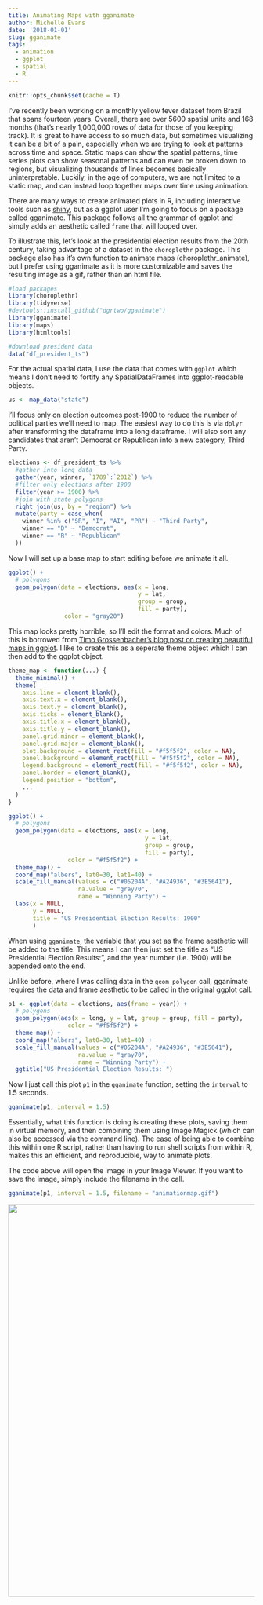 ```yaml
---
title: Animating Maps with gganimate
author: Michelle Evans
date: '2018-01-01'
slug: gganimate
tags:
  - animation
  - ggplot
  - spatial
  - R
---
```



```r
knitr::opts_chunk$set(cache = T)
```

I've recently been working on a monthly yellow fever dataset from Brazil that spans fourteen years. Overall, there are over 5600 spatial units and 168 months (that's nearly 1,000,000 rows of data for those of you keeping track). It is great to have access to so much data, but sometimes visualizing it can be a bit of a pain, especially when we are trying to look at patterns across time and space. Static maps can show the spatial patterns, time series plots can show seasonal patterns and can even be broken down to regions, but visualizing thousands of lines becomes basically uninterpretable. Luckily, in the age of computers, we are not limited to a static map, and can instead loop together maps over time using animation.

There are many ways to create animated plots in R, including interactive tools such as [shiny](https://shiny.rstudio.com/articles/sliders.html), but as a ggplot user I'm going to focus on a package called gganimate. This package follows all the grammar of ggplot and simply adds an aesthetic called `frame` that will looped over.

To illustrate this, let's look at the presidential election results from the 20th century, taking advantage of a dataset in the `choroplethr` package. This package also has it's own function to animate maps (choroplethr_animate), but I prefer using gganimate as it is more customizable and saves the resulting image as a gif, rather than an html file. 

```r
#load packages
library(choroplethr)
library(tidyverse)
#devtools::install_github("dgrtwo/gganimate")
library(gganimate)
library(maps)
library(htmltools)

#download president data
data("df_president_ts")
```


For the actual spatial data, I use the data that comes with `ggplot` which means I don't need to fortify any SpatialDataFrames into ggplot-readable objects.

```r
us <- map_data("state")
```

I'll focus only on election outcomes post-1900 to reduce the number of political parties we'll need to map. The easiest way to do this is via `dplyr` after transforming the dataframe into a long dataframe. I will also sort any candidates that aren't Democrat or Republican into a new category, Third Party.

```r
elections <- df_president_ts %>%
  #gather into long data
  gather(year, winner, `1789`:`2012`) %>%
  #filter only elections after 1900
  filter(year >= 1900) %>%
  #join with state polygons
  right_join(us, by = "region") %>%
  mutate(party = case_when(
    winner %in% c("SR", "I", "AI", "PR") ~ "Third Party",
    winner == "D" ~ "Democrat",
    winner == "R" ~ "Republican"
  ))
```

Now I will set up a base map to start editing before we animate it all. 

```r
ggplot() +
  # polygons
  geom_polygon(data = elections, aes(x = long, 
                                     y = lat, 
                                     group = group, 
                                     fill = party),
                color = "gray20")

```

This map looks pretty horrible, so I'll edit the format and colors. Much of this is borrowed from [Timo Grossenbacher's blog post on creating beautiful maps in ggplot](https://timogrossenbacher.ch/2016/12/beautiful-thematic-maps-with-ggplot2-only). I like to create this as a seperate theme object which I can then add to the ggplot object.

```r
theme_map <- function(...) {
  theme_minimal() +
  theme(
    axis.line = element_blank(),
    axis.text.x = element_blank(),
    axis.text.y = element_blank(),
    axis.ticks = element_blank(),
    axis.title.x = element_blank(),
    axis.title.y = element_blank(),
    panel.grid.minor = element_blank(),
    panel.grid.major = element_blank(),
    plot.background = element_rect(fill = "#f5f5f2", color = NA), 
    panel.background = element_rect(fill = "#f5f5f2", color = NA), 
    legend.background = element_rect(fill = "#f5f5f2", color = NA),
    panel.border = element_blank(),
    legend.position = "bottom",
    ...
  )
}
```

```r
ggplot() +
  # polygons
  geom_polygon(data = elections, aes(x = long, 
                                       y = lat, 
                                       group = group, 
                                       fill = party),
                 color = "#f5f5f2") +
  theme_map() +
  coord_map("albers", lat0=30, lat1=40) + 
  scale_fill_manual(values = c("#05204A", "#A24936", "#3E5641"), 
                    na.value = "gray70",
                    name = "Winning Party") +
  labs(x = NULL, 
       y = NULL, 
       title = "US Presidential Election Results: 1900" 
       )
```

When using `gganimate`, the variable that you set as the frame aesthetic will be added to the title. This means I can then just set the title as "US Presidential Election Results: ", and the year number (i.e. 1900) will be appended onto the end.

Unlike before, where I was calling data in the `geom_polygon` call, gganimate requires the data and frame aesthetic to be called in the original ggplot call.

```r
p1 <- ggplot(data = elections, aes(frame = year)) +
  # polygons
  geom_polygon(aes(x = long, y = lat, group = group, fill = party),
                 color = "#f5f5f2") +
  theme_map() +
  coord_map("albers", lat0=30, lat1=40) + 
  scale_fill_manual(values = c("#05204A", "#A24936", "#3E5641"), 
                    na.value = "gray70",
                    name = "Winning Party") +
  ggtitle("US Presidential Election Results: ")
```

Now I just call this plot `p1` in the `gganimate` function, setting the `interval` to 1.5 seconds.

```r
gganimate(p1, interval = 1.5)
```

Essentially, what this function is doing is creating these plots, saving them in virtual memory, and then combining them using Image Magick (which can also be accessed via the command line). The ease of being able to combine this within one R script, rather than having to run shell scripts from within R, makes this an efficient, and reproducible, way to animate plots.

The code above will open the image in your Image Viewer. If you want to save the image, simply include the filename in the call.

```r
gganimate(p1, interval = 1.5, filename = "animationmap.gif")
```

<p align="center">
<img src="/img/animationmap.gif" width="800px" >
</p>
